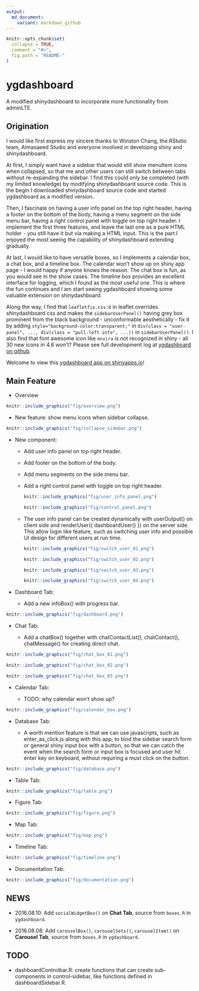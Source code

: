 ```yaml
---
output:
  md_document:
    variant: markdown_github
---
```


<!-- README.md is generated from README.Rmd. -->

```r
knitr::opts_chunk$set(
  collapse = TRUE,
  comment = "#>",
  fig.path = "README-"
)
```

# ygdashboard

A modified shinydashboard to incorporate more functionality from adminLTE.

## Origination

I would like first express my sincere thanks to Winston Chang, the RStutio team, Almasaeed Studio and everyone involved in developing shiny and shinydashboard.

At first, I simply want have a sidebar that would still show menuItem icons when collapsed, so that me and other users can still switch between tabs without re-expanding the sidebar. I find this could only be completed (with my limited knowledge) by modifying shinydashboard source code. This is the begin I downloaded shinydashboard source code and started ygdashboard as a modified version.

Then, I fascinate on having a user info panel on the top right header, having a footer on the bottom of the body, having a menu segment on the side menu bar, having a right control panel with toggle on top right header. I implement the first three features, and leave the last one as a pure HTML holder - you still have it but via making a HTML input. This is the part I enjoyed the most seeing the capability of shinydashboard extending gradually.

At last, I would like to have versatile boxes, so I implements a calendar box, a chat box, and a timeline box. The calendar won't show up on shiny app page - I would happy if anyone knows the reason. The chat box is fun, as you would see in the show cases. The timeline box provides an excellent interface for logging, which I found as the most useful one. This is where the fun continues and I am start seeing ygdashboard showing some valuable extension on shinydashboard.

Along the way, I find that `leafletfix.css:8` in leaflet overrides shinydashboard css and makes the `sidebarUserPanel()` having  grey box prominent from the black background - unconformable aesthetically - fix it by adding `style="background-color:transparent;"` in `div(class = "user-panel", ..., div(class = "pull-left info", ...))` in `sidebarUserPanel()`. I also find that font awesome icon like `envira` is not recognized in shiny - all 30 new icons in 4.6 won't? Please see full development log at [ygdashboard on github](https://github.com/gyang274/ygdashboard/).

Welcome to view this [ygdashboard app on shinyapps.io](https://gyang.shinyapps.io/ygdashboard/)!

## Main Feature

+ Overview

```r
knitr::include_graphics("fig/overview.png")
```

+ New feature: show menu icons when sidebar collapse.

```r
knitr::include_graphics("fig/collapse_sidebar.png")
```

+ New component: 

    - Add user info panel on top right header.
    
    - Add footer on the bottom of the body.
    
    - Add menu segments on the side menu bar. 
    
    - Add a right control panel with toggle on top right header.

        ```r
        knitr::include_graphics("fig/user_info_panel.png")
        ```
        
        ```r
        knitr::include_graphics("fig/control_panel.png")
        ```

    - The user info panel can be created dynamically with userOutput() on client side and renderUser({ dashboardUser() }) on the server side. This allow login like feature, such as switching user info and possible UI design for different users at run time.
  
        ```r
        knitr::include_graphics("fig/switch_user_01.png")
        ```
        
        ```r
        knitr::include_graphics("fig/switch_user_02.png")
        ```
        
        ```r
        knitr::include_graphics("fig/switch_user_03.png")
        ```
        
        ```r
        knitr::include_graphics("fig/switch_user_04.png")
        ```

+ Dashboard Tab:

    - Add a new infoBox() with progress bar.
    
```r
knitr::include_graphics("fig/dashboard.png")
```    

+ Chat Tab:

    - Add a chatBox() together with chatContactList(), chatContact(), chatMessage() for creating direct chat.
    
```r
knitr::include_graphics("fig/chat_box_01.png")
```

```r
knitr::include_graphics("fig/chat_box_02.png")
```

```r
knitr::include_graphics("fig/chat_box_03.png")
```

+ Calendar Tab:

    - TODO: why calendar won't show up?

```r
knitr::include_graphics("fig/calendar_box.png")
```

+ Database Tab:

    - A worth mention feature is that we can use javascripts, such as enter_as_click.js along with this app, to bind the sidebar search form or general shiny input box with a button, so that we can catch the event when the search form or input box is focused and user hit enter key on keyboard, without requiring a must click on the button. 

```r
knitr::include_graphics("fig/database.png")
```

+ Table Tab:

```r
knitr::include_graphics("fig/table.png")
```

+ Figure Tab:

```r
knitr::include_graphics("fig/figure.png")
```

+ Map Tab:

```r
knitr::include_graphics("fig/map.png")
```

+ Timeline Tab:

```r
knitr::include_graphics("fig/timeline.png")
```

+ Documentation Tab:

```r
knitr::include_graphics("fig/documentation.png")
```

## NEWS

+ 2016.08.10: Add `socialWidgetBox()` on __Chat Tab__, source from `boxes.R` in `ygdashboard`.

+ 2016.08.08: Add `carouselBox()`, `carouselSets()`, `carouselItem()` on __Carousel Tab__, source from `boxes.R` in `ygdashboard`.

## TODO

+ dashboardControlbar.R: create functions that can create sub-components in control-sidebar, like functions defined in dashboardSidebar.R.


